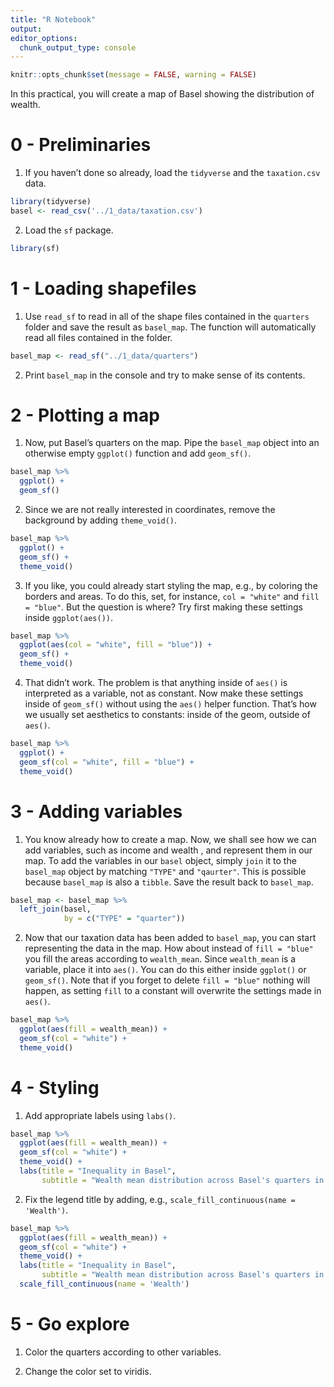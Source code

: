 ```yaml
---
title: "R Notebook"
output:
editor_options:
  chunk_output_type: console
---
```


```r
knitr::opts_chunk$set(message = FALSE, warning = FALSE)
```

In this practical, you will create a map of Basel showing the distribution of wealth.   

# 0 - Preliminaries

1. If you haven't done so already, load the `tidyverse` and the `taxation.csv` data. 

```r
library(tidyverse)
basel <- read_csv('../1_data/taxation.csv')
```

2. Load the `sf` package. 

```r
library(sf)
```

# 1 - Loading shapefiles

1. Use `read_sf` to read in all of the shape files contained in the `quarters` folder and save the result as `basel_map`. The function will automatically read all files contained in the folder.

```r
basel_map <- read_sf("../1_data/quarters")
```

2. Print `basel_map` in the console and try to make sense of its contents. 

# 2 - Plotting a map

1. Now, put Basel's quarters on the map. Pipe the `basel_map` object into an otherwise empty `ggplot()` function and add `geom_sf()`. 

```r
basel_map %>% 
  ggplot() + 
  geom_sf()
```

2. Since we are not really interested in coordinates, remove the background by adding `theme_void()`.  

```r
basel_map %>% 
  ggplot() + 
  geom_sf() + 
  theme_void()
```

3. If you like, you could already start styling the map, e.g., by coloring the borders and areas. To do this, set, for instance, `col = "white"` and `fill = "blue"`. But the question is where? Try first making these settings inside `ggplot(aes())`. 

```r
basel_map %>% 
  ggplot(aes(col = "white", fill = "blue")) + 
  geom_sf() + 
  theme_void()
```

4. That didn't work. The problem is that anything inside of `aes()` is interpreted as a variable, not as constant. Now make these settings inside of `geom_sf()` without using the `aes()` helper function. That's how we usually set aesthetics to constants: inside of the geom, outside of `aes()`.

```r
basel_map %>% 
  ggplot() + 
  geom_sf(col = "white", fill = "blue") + 
  theme_void()
```

# 3 - Adding variables

1. You know already how to create a map. Now, we shall see how we can add variables, such as income and wealth , and represent them in our map. To add the variables in our `basel` object, simply `join` it to the `basel_map` object by matching `"TYPE"` and `"qaurter"`. This is possible because `basel_map` is also a `tibble`. Save the result back to `basel_map`.

```r
basel_map <- basel_map %>% 
  left_join(basel,
            by = c("TYPE" = "quarter"))
```

2. Now that our taxation data has been added to `basel_map`, you can start representing the data in the map. How about instead of `fill = "blue"` you fill the areas according to `wealth_mean`. Since `wealth_mean` is a variable, place it into `aes()`. You can do this either inside `ggplot()` or `geom_sf()`. Note that if you forget to delete `fill = "blue"` nothing will happen, as setting `fill` to a constant will overwrite the settings made in `aes()`.    

```r
basel_map %>% 
  ggplot(aes(fill = wealth_mean)) + 
  geom_sf(col = "white") + 
  theme_void()
```

# 4 - Styling

1. Add appropriate labels using `labs()`. 

```r
basel_map %>% 
  ggplot(aes(fill = wealth_mean)) + 
  geom_sf(col = "white") + 
  theme_void() + 
  labs(title = "Inequality in Basel",
       subtitle = "Wealth mean distribution across Basel's quarters in 2017")
```


2. Fix the legend title by adding, e.g., `scale_fill_continuous(name = 'Wealth')`.

```r
basel_map %>% 
  ggplot(aes(fill = wealth_mean)) + 
  geom_sf(col = "white") + 
  theme_void() + 
  labs(title = "Inequality in Basel",
       subtitle = "Wealth mean distribution across Basel's quarters in 2017") +
  scale_fill_continuous(name = 'Wealth')
```


# 5 - Go explore

1. Color the quarters according to other variables. 

2. Change the color set to viridis. 






